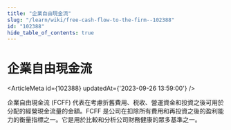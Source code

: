 ```yaml
---
title: "企業自由現金流"
slug: "/learn/wiki/free-cash-flow-to-the-firm--102388"
id: "102388"
hide_table_of_contents: true
---
```



# 企業自由現金流

<ArticleMeta id={102388} updatedAt={'2023-09-26 13:59:00'} />
<div className='border-solid border-b border-t-0 my-4 border-[var(--ifm-color-gray-300)]' />

企業自由現金流 (FCFF) 代表在考慮折舊費用、税收、營運資金和投資之後可用於分配的經營現金流量的金額。FCFF 是公司在扣除所有費用和再投資之後的盈利能力的衡量指標之一。它是用於比較和分析公司財務健康的眾多基準之一。
